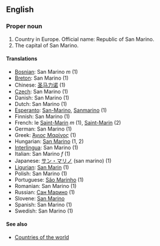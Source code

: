 ==English==
===Proper noun===

#Country in Europe. Official name: Republic of San Marino.
#The capital of San Marino.

====Translations====
*[[Bosnian]]: San Marino ''m'' (1)
*[[Breton]]: San Marino (1)
*Chinese: [[圣马力诺]] (1)
*[[Czech]]: San Marino (1)
*Danish: San Marino (1)
*Dutch: San Marino (1)
*[[Esperanto]]: [[San-Marino]], [[Sanmarino]] (1)
*Finnish: San Marino (1)
*French: le [[Saint-Marin]] ''m'' (1), [[Saint-Marin]] (2)
*German: San Marino (1)
*Greek: [[Άγιος Μαρίνος]] (1)
*Hungarian: [[San Marino]] (1, 2)
*[[Interlingua]]: San Marino (1)
*Italian: San Marino ''f'' (1)
*Japanese: [[サン・マリノ]] (san marino) (1)
*[[Ligurian]]: [[San Marin]] (1)
*Polish: San Marino (1)
*Portuguese: [[São Marinho]] (1)
*Romanian: San Marino (1)
*Russian: [[Сан Марино]] (1)
*Slovene: [[San Marino]]
*Spanish: San Marino (1)
*Swedish: San Marino (1)

====See also====
*[[Countries of the world]]